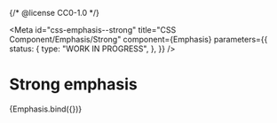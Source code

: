 {/* @license CC0-1.0 */}


<Meta
  id="css-emphasis--strong"
  title="CSS Component/Emphasis/Strong"
  component={Emphasis}
  parameters={{
    status: {
      type: "WORK IN PROGRESS",
    },
  }}
/>

# Strong emphasis

<Canvas>
  <Story
    name="Strong"
    args={{
      ...exampleArgs,
      strong: true,
    }}
  >
    {Emphasis.bind({})}
  </Story>
</Canvas>
